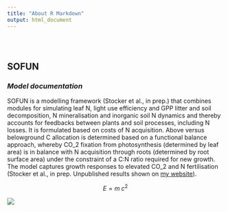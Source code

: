 ```yaml
---
title: "About R Markdown"
output: html_document
---
```


<style type="text/css">
.title {
  display: none;
}

#getting-started img {
  margin-right: 10px;
}

</style>

<div class="row" style="padding-top: 30px;">
<div class="col-sm-6">

# **SOFUN**

### *Model documentation* {style="padding-top: 0px;"}

SOFUN is a modelling framework (Stocker et al., in prep.) that combines modules for simulating leaf N, light use efficiency and GPP litter and soil decomposition, N mineralisation and inorganic soil N dynamics and thereby accounts for feedbacks between plants and soil processes, including N losses. It is formulated based on costs of N acquisition. Above versus belowground C allocation is determined based on a functional balance approach, whereby CO_2 fixation from photosynthesis (determined by leaf area) is in balance with N acquisition through roots (determined by root surface area) under the constraint of a C:N ratio required for new growth. The model captures growth responses to elevated CO_2 and N fertilisation (Stocker et al., in prep. Unpublished results shown on [my website](http://bstocker.net/next-generation-global-vegetation-model/)).

$$
E = m\; c^2
$$

</div>
<div class="col-sm-6">

![](fig/sofun.png)
